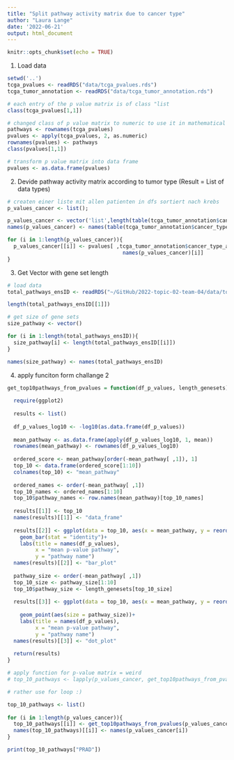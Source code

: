 ```yaml
---
title: "Split pathway activity matrix due to cancer type"
author: "Laura Lange"
date: '2022-06-21'
output: html_document
---
```


```r
knitr::opts_chunk$set(echo = TRUE)
```

1. Load data

```r
setwd('..')
tcga_pvalues <- readRDS("data/tcga_pvalues.rds")
tcga_tumor_annotation <- readRDS("data/tcga_tumor_annotation.rds")

# each entry of the p value matrix is of class "list
class(tcga_pvalues[1,1])

# changed class of p value matrix to numeric to use it in mathematical functions
pathways <- rownames(tcga_pvalues)
pvalues <- apply(tcga_pvalues, 2, as.numeric)
rownames(pvalues) <- pathways
class(pvalues[1,1])

# transform p value matrix into data frame 
pvalues <- as.data.frame(pvalues)
```

2. Devide pathway activity matrix according to tumor type (Result = List of data types)

```r
# createn einer liste mit allen patienten in dfs sortiert nach krebs
p_values_cancer <- list();

p_values_cancer <- vector('list',length(table(tcga_tumor_annotation$cancer_type_abbreviation)))
names(p_values_cancer) <- names(table(tcga_tumor_annotation$cancer_type_abbreviation))

for (i in 1:length(p_values_cancer)){
  p_values_cancer[[i]] <- pvalues[ ,tcga_tumor_annotation$cancer_type_abbreviation ==
                                     names(p_values_cancer)[i]]
}
```

3. Get Vector with gene set length 

```r
# load data 
total_pathways_ensID <- readRDS("~/GitHub/2022-topic-02-team-04/data/total_pathways_ensID.rds")

length(total_pathways_ensID[[1]])

# get size of gene sets 
size_pathway <- vector()

for (i in 1:length(total_pathways_ensID)){
  size_pathway[i] <- length(total_pathways_ensID[[i]])
}

names(size_pathway) <- names(total_pathways_ensID)
```

4. apply funciton form challange 2

```r
get_top10pathways_from_pvalues = function(df_p_values, length_genesets) {
  
  require(ggplot2)
  
  results <- list()
    
  df_p_values_log10 <- -log10(as.data.frame(df_p_values))
    
  mean_pathway <- as.data.frame(apply(df_p_values_log10, 1, mean))
  rownames(mean_pathway) <- rownames(df_p_values_log10)
  
  ordered_score <- mean_pathway[order(-mean_pathway[ ,1]), 1]
  top_10 <- data.frame(ordered_score[1:10])
  colnames(top_10) <- "mean_pathway"
  
  ordered_names <- order(-mean_pathway[ ,1])
  top_10_names <- ordered_names[1:10]
  top_10$pathway_names <- row.names(mean_pathway)[top_10_names]
  
  results[[1]] <- top_10
  names(results)[[1]] <- "data_frame"
  
  results[[2]] <- ggplot(data = top_10, aes(x = mean_pathway, y = reorder(pathway_names, mean_pathway)))+
    geom_bar(stat = "identity")+
    labs(title = names(df_p_values),
         x = "mean p-value pathway",
         y = "pathway name")
  names(results)[[2]] <- "bar_plot"
  
  pathway_size <- order(-mean_pathway[ ,1])
  top_10_size <- pathway_size[1:10]
  top_10$pathway_size <- length_genesets[top_10_size]
  
  results[[3]] <- ggplot(data = top_10, aes(x = mean_pathway, y = reorder(pathway_names,
                                                                          mean_pathway)))+
    geom_point(aes(size = pathway_size))+
    labs(title = names(df_p_values),
         x = "mean p-value pathway",
         y = "pathway name")
  names(results)[[3]] <- "dot_plot"
  
  return(results)
}
```

```r
# apply function for p-value matrix = weird 
# top_10_pathways <- lapply(p_values_cancer, get_top10pathways_from_pvalues, length_genesets = size_pathway)

# rather use for loop :)

top_10_pathways <- list()
  
for (i in 1:length(p_values_cancer)){
  top_10_pathways[[i]] <- get_top10pathways_from_pvalues(p_values_cancer[i], size_pathway_reduced)
  names(top_10_pathways)[[i]] <- names(p_values_cancer[i])
}

print(top_10_pathways["PRAD"])
```
